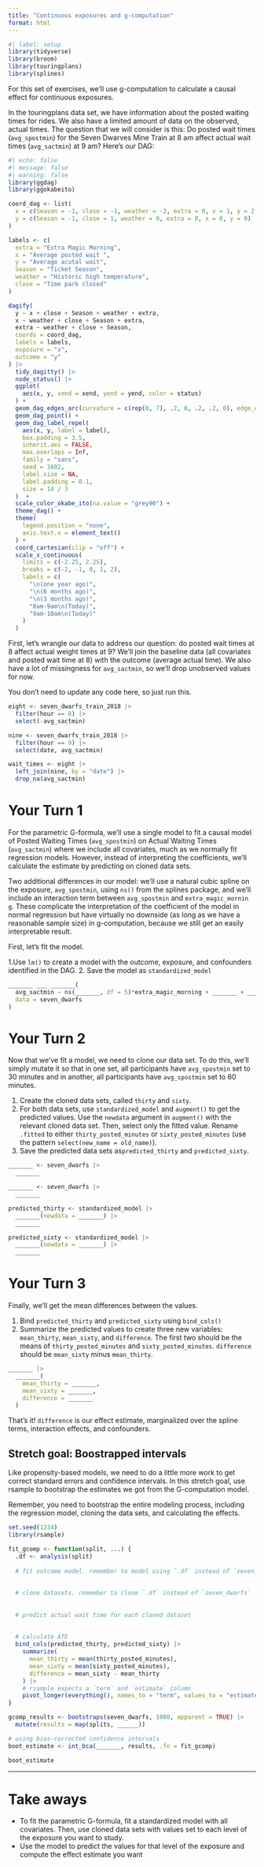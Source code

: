 ```yaml
---
title: "Continuous exposures and g-computation"
format: html
---
```


```r
#| label: setup
library(tidyverse)
library(broom)
library(touringplans)
library(splines)
```

For this set of exercises, we'll use g-computation to calculate a causal effect for continuous exposures.

In the touringplans data set, we have information about the posted waiting times for rides. We also have a limited amount of data on the observed, actual times. The question that we will consider is this: Do posted wait times (`avg_spostmin`) for the Seven Dwarves Mine Train at 8 am affect actual wait times (`avg_sactmin`) at 9 am? Here’s our DAG:

```r
#| echo: false
#| message: false
#| warning: false
library(ggdag)
library(ggokabeito)

coord_dag <- list(
  x = c(Season = -1, close = -1, weather = -2, extra = 0, x = 1, y = 2),
  y = c(Season = -1, close = 1, weather = 0, extra = 0, x = 0, y = 0)
)

labels <- c(
  extra = "Extra Magic Morning",
  x = "Average posted wait ",
  y = "Average acutal wait",
  Season = "Ticket Season",
  weather = "Historic high temperature",
  close = "Time park closed"
)

dagify(
  y ~ x + close + Season + weather + extra,
  x ~ weather + close + Season + extra,
  extra ~ weather + close + Season,
  coords = coord_dag,
  labels = labels,
  exposure = "x",
  outcome = "y"
) |>
  tidy_dagitty() |>
  node_status() |>
  ggplot(
    aes(x, y, xend = xend, yend = yend, color = status)
  ) +
  geom_dag_edges_arc(curvature = c(rep(0, 7), .2, 0, .2, .2, 0), edge_colour = "grey70") +
  geom_dag_point() +
  geom_dag_label_repel(
    aes(x, y, label = label),
    box.padding = 3.5, 
    inherit.aes = FALSE,
    max.overlaps = Inf, 
    family = "sans",
    seed = 1602,
    label.size = NA, 
    label.padding = 0.1,
    size = 14 / 3
  )  + 
  scale_color_okabe_ito(na.value = "grey90") +
  theme_dag() +
  theme(
    legend.position = "none",
    axis.text.x = element_text()
  ) +
  coord_cartesian(clip = "off") +
  scale_x_continuous(
    limits = c(-2.25, 2.25),
    breaks = c(-2, -1, 0, 1, 2),
    labels = c(
      "\n(one year ago)",
      "\n(6 months ago)",
      "\n(3 months ago)",
      "8am-9am\n(Today)",
      "9am-10am\n(Today)"
    )
  )
```

First, let’s wrangle our data to address our question: do posted wait times at 8 affect actual weight times at 9? We’ll join the baseline data (all covariates and posted wait time at 8) with the outcome (average actual time). We also have a lot of missingness for `avg_sactmin`, so we’ll drop unobserved values for now.

You don't need to update any code here, so just run this.

```r
eight <- seven_dwarfs_train_2018 |>
  filter(hour == 8) |>
  select(-avg_sactmin)

nine <- seven_dwarfs_train_2018 |>
  filter(hour == 9) |>
  select(date, avg_sactmin)

wait_times <- eight |>
  left_join(nine, by = "date") |>
  drop_na(avg_sactmin)
```

# Your Turn 1

For the parametric G-formula, we'll use a single model to fit a causal model of Posted Waiting Times (`avg_spostmin`) on Actual Waiting Times (`avg_sactmin`) where we  include all covariates, much as we normally fit regression models. However, instead of interpreting the coefficients, we'll calculate the estimate by predicting on cloned data sets.

Two additional differences in our model: we'll use a natural cubic spline on the exposure, `avg_spostmin`, using `ns()` from the splines package, and we'll include an interaction term between `avg_spostmin` and `extra_magic_mornin g`. These complicate the interpretation of the coefficient of the model in normal regression but have virtually no downside (as long as we have a reasonable sample size) in g-computation, because we still get an easily interpretable result.

First, let's fit the model. 

1.Use `lm()` to create a model with the outcome, exposure, and confounders identified in the DAG. 
2. Save the model as `standardized_model`

```r
_______ ___ _______(
  avg_sactmin ~ ns(_______, df = 5)*extra_magic_morning + _______ + _______ + _______, 
  data = seven_dwarfs
)
```

# Your Turn 2

Now that we've fit a model, we need to clone our data set. To do this, we'll simply mutate it so that in one set, all participants have `avg_spostmin` set to 30 minutes and in another, all participants have `avg_spostmin` set to 60 minutes. 

1. Create the cloned data sets, called `thirty` and `sixty`.
2. For both data sets, use `standardized_model` and `augment()` to get the predicted values. Use the `newdata` argument in `augment()` with the relevant cloned data set. Then, select only the fitted value. Rename `.fitted` to either `thirty_posted_minutes` or `sixty_posted_minutes` (use the pattern `select(new_name = old_name)`).
3. Save the predicted data sets as`predicted_thirty` and `predicted_sixty`.

```r
_______ <- seven_dwarfs |>
  _______

_______ <- seven_dwarfs |>
  _______

predicted_thirty <- standardized_model |>
  _______(newdata = _______) |>
  _______

predicted_sixty <- standardized_model |>
  _______(newdata = _______) |>
  _______
```

# Your Turn 3

Finally, we'll get the mean differences between the values. 

1. Bind `predicted_thirty` and  `predicted_sixty` using `bind_cols()`
2. Summarize the predicted values to create three new variables: `mean_thirty`, `mean_sixty`, and `difference`. The first two should be the means of `thirty_posted_minutes` and `sixty_posted_minutes`. `difference` should be `mean_sixty` minus `mean_thirty`.

```r
_______ |>
  _______(
    mean_thirty = _______,
    mean_sixty = _______,
    difference = _______
  )
```

That's it! `difference` is our effect estimate, marginalized over the spline terms, interaction effects, and confounders.

## Stretch goal: Boostrapped intervals

Like propensity-based models, we need to do a little more work to get correct standard errors and confidence intervals. In this stretch goal, use rsample to bootstrap the estimates we got from the G-computation model.

Remember, you need to bootstrap the entire modeling process, including the regression model, cloning the data sets, and calculating the effects.

```r
set.seed(1234)
library(rsample)

fit_gcomp <- function(split, ...) { 
  .df <- analysis(split) 
  
  # fit outcome model. remember to model using `.df` instead of `seven_dwarfs`
  
  
  # clone datasets. remember to clone `.df` instead of `seven_dwarfs`
  
  
  # predict actual wait time for each cloned dataset
  
  
  # calculate ATE
  bind_cols(predicted_thirty, predicted_sixty) |>
    summarize(
      mean_thirty = mean(thirty_posted_minutes),
      mean_sixty = mean(sixty_posted_minutes),
      difference = mean_sixty - mean_thirty
    ) |>
    # rsample expects a `term` and `estimate` column
    pivot_longer(everything(), names_to = "term", values_to = "estimate")
}

gcomp_results <- bootstraps(seven_dwarfs, 1000, apparent = TRUE) |>
  mutate(results = map(splits, ______))

# using bias-corrected confidence intervals
boot_estimate <- int_bca(_______, results, .fn = fit_gcomp)

boot_estimate
```

***

# Take aways

* To fit the parametric G-formula, fit a standardized model with all covariates. Then, use cloned data sets with values set to each level of the exposure you want to study. 
* Use the model to predict the values for that level of the exposure and compute the effect estimate you want
